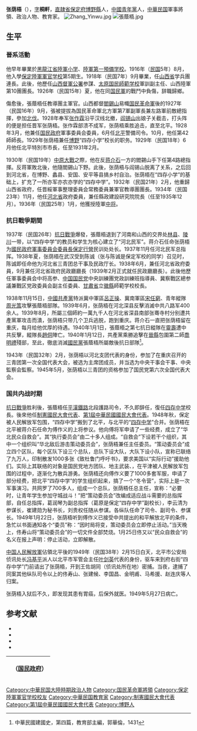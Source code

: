 {{Infobox Officeholder
|姓名=張蔭梧
|圖像=File:張蔭梧2.jpg
|圖像大小=200px
|圖像說明=  
|字    = 
|號    = 
|別名    = 
|出生日期 = 1891年？月？日
|出生地點 = 
|逝世日期 = {{dda|1949|5|27|1891||}}
|逝世地點 = 
|死因    = 
|墓地    = 
|籍貫    = 
|政黨    = 
|parents  = 
|配偶   =
|伴侶    = 
|relatives  =  
|children  =  
|著作    = 
|past    = 
}}
'''张荫梧'''（{{bd|1891年||1949年|5月27日}}），[[表字|字]]'''桐軒'''，[[直隷省|直隷省]][[保定府|保定府]][[博野縣|博野縣]]人，[[中國青年黨|中國青年黨]]人，[[中華民国|中華民国]]軍事將領、政治人物、教育家。
[[File:Zhang_Yinwu.jpg|thumb]]
[[File:張蔭梧.jpg|thumb]]
==生平==
=== 晉系活動 ===
他早年畢業於[[黑龍江省陸軍小学|黑龍江省陸軍小学]]、[[陸軍第一預備学校|陸軍第一預備学校]]。1916年（[[民国紀元|民国]]5年）8月，他入學[[保定陸軍軍官学校|保定陸軍軍官学校]]第5期生。1918年（民国7年）9月畢業，任[[山西省_(中華民国)|山西省]]学兵團連長。此後，他歷任[[山西督軍公署|山西督軍公署]]参謀、[[太原国民師範学校|太原国民師範学校]]軍訓副主任、山西陸軍第10團團長。1926年（民国15年）夏，他在同[[国民軍|国民軍]]的戰鬥中負傷，辞職歸鄉。

傷愈後，張蔭梧任教導團主軍官。山西都督[[閻錫山|閻錫山]]易幟[[国民革命軍|国民革命軍]]後的1927年（民国16年）9月，張被提拔為国民革命軍北方軍第7軍副軍長兼左路軍前敵總指揮，參加[[北伐|北伐]]。1928年奉军[[张作霖|张作霖]]沿平汉线北撤，[[阎锡山|阎锡山]]出娘子关截击，打头阵的便是担任晋军张荫梧。张作霖部溃不成军，张荫梧乘胜追击，直至北平。1928年3月，他兼任[[国民政府|国民政府]]軍事委員会委員，6月任[[北京市|北平]]警備司令。10月，他任第42師師長。1929年张荫梧兼任[[博野|博野]]“四存小学”校长的职务。1929年（民国18年）6月他任北平特別市市長，任至1931年2月。

1930年（民国19年）[[中原大戰|中原大戰]]之際，他在反[[蒋介石|蒋介石]]一方的閻錫山手下任第4路總指揮。反蒋軍敗北後，他隨閻錫山下野。此後，张荫梧与阎锡山脱离了关系，之后回到河北省，在博野、蠡县、安国、安平等县搞乡村自治。张荫梧在“四存小学”的基础上，扩充了一所亦军亦农亦学的“四存中学”。1932年（民国21年）2月，他重歸山西省政府，任晋綏軍事整理委員会常務委員兼軍官教導團團長。1934年（民国23年）11月，他任[[河北省_(中華民国)|河北省]]政府委員，兼任縣政建設研究院院長（任至1935年12月）。1936年（民国25年）1月，他獲授陸軍[[中将|中将]]。

=== 抗日戰爭期間 ===
1937年（民国26年）[[抗日戰爭|抗日戰爭]]爆發，張蔭梧退到了河南和山西的交界处[[林县|林县]]、[[陵川|陵川]]一带，以“四存中学”的教员和学生为核心建立了“河北民军”。蒋介石任命张荫梧为[[國民政府軍事委員会委員長保定行營|國民政府軍事委員会委員長保定行營]]民训处处长。1937年11月任河北民军总指挥。1938年夏，张荫梧在武汉受到陈诚（张与陈诚是保定军校的同学）召见时，陈诚即任命他为河北省三青团总干事及民政厅长。1938年6月，兼任河北省政府委員，9月兼任河北省政府民政廳廳長（1939年2月正式就任民政廳廳長）。此後他歷任軍事委員会中将高参、[[中国国民党|中国国民党]]中央訓練團党政訓練班指導員、冀察戰区總参議兼戰区党政委員会副主任委員、[[甘肅省_(中華民国)|甘肅省]]立[[徽縣|徽縣]]師範学校校長。

1938年11月15日，[[中國共產黨|中國共產黨]]特派冀中軍區[[呂正操|呂正操]]、冀南軍區[[宋任窮|宋任窮]]、青年縱隊[[周光策|周光策]]攻擊張蔭梧部隊。1939年6月，张荫梧在河北深县反擊消滅中共八路军400余人。1939年8月，所屬三個師約一萬九千人在河北省深县南部张骞寺村分别遭共產黨軍攻击而潰，张荫梧只带几个卫兵逃脱，跑到重庆。蒋介石一直把张荫梧留在重庆，每月给他优厚的待遇。1940年1月1日，張蔭梧之第七抗日縱隊在[[靈壽|靈壽]]遭中共反擊，縱隊長[[趙侗|趙侗]]陣亡。1940年1月12日，共產黨乘勝追擊在[[晉縣|晉縣]]包圍第二師[[喬明禮|喬明禮]]殘部，至此，徹底消滅[[國民黨|國民黨]]張蔭梧所屬敵後抗日部隊<ref>中華民國建國史，第四篇，教育部主編，郭華倫，1431</ref>。

1943年（民国32年）2月，张荫梧以河北支团代表的身份，参加了在重庆召开的三青团第一次全国代表大会，被选为主席团成员，并当选为中央干事会干事、中央監察会監察。1945年5月，张荫梧以三青团的资格参加了国民党第六次全国代表大会。

===国共内战时期===
[[抗日戰爭|抗日戰爭]]胜利後，張蔭梧任[[平漢鐵路|平漢鐵路]]北段護路司令，不久即辞任，復任[[四存中学|四存中学]]校長。後來他任[[制憲國民大會代表|制憲國民大會代表]]、[[第1屆中華民國國民大會代表|第1屆中華民國國民大會代表]]。1948年秋，保定被人民解放军包围，“四存中学”搬到了北平，与北平的“[[四存中学|四存中学]]”合并。张荫梧在北平被蒋介石任命为傅作义的上将参议。他向傅将军申请了一些经费，成立了“华北民众自救会”。其“执行委员会”由二十多人组成。“自救会”下设若干个组织，其中一个组织叫“华北敌后游击策动委员会”，张荫梧兼任主任委员。“策动委员会”成立四个区队，每个区队下设三个总队，总队下设大队，大队下设小队，宣称已联络了九万人，印制散发1000多张《致杜鲁门呼吁书》，要求美国以“实际行动”援助他们。实际上其联络的对象是国民党地方团队、地主武装、，在平津被人民解放军包围的过程中，逐渐化为散兵游勇。张荫梧还向傅作义要了1000多套军服，申请了部分经费，把北平“四存中学”的学生组织起来，搞了一个“冬令营”，实际上是一次军事演习。共网罗了700多人，组成一个总队，张荫梧任总主任，宣称：“必要时，让青年学生参加守城战斗！”把“策动委员会”改编成适应战斗需要的总指挥部，自任总指挥，葛润琴为副总指挥（葛原是保定“四存中学”副校长），李云清为参谋长，崔建勋为秘书长，刘贵权任随从参谋。各纵队任命了司令、副司令、参谋长。1949年1月22日，张荫梧听到傅作义已接受中共提出的和平解放北平的条件，急忙以书面通知各个“委员”称：“因时局将变，策动委员会立即停止活动。”当天晚上，佟寿山将“策动委员会”的一切文件全部焚烧。1月25日佟又以“民众自救会”的名义在报上声明：停止活动，立即解散。

[[中国人民解放軍|中国人民解放軍]]佔領北平後的1949年（民国38年）2月15日白天，北平市公安局侦讯处长[[冯基平|冯基平]]派人以北平市军管会主任[[叶剑英|叶剑英]]代表的身份，驱车来到府右街“四存中学”门前请出了张荫梧，开到王佐胡同（侦讯处所在地）密捕。当夜，逮捕了同案其他纵队司令以上的佟寿山、张建候、李国昌、金明甫、马希援、赵连庆等人归案。

张荫梧入狱后不久，即发现其患有胃癌，后保外就医。1949年5月27日病亡。

== 参考文献 ==
* <span style="font-size:90%;">{{Cite book<!--|和書-->|author = 徐友春主編|title = 民国人物大辞典 増訂版|year = 2007|publisher = 河北人民出版社|isbn = 978-7-202-03014-1}}</span>
* <span style="font-size:90%;">{{Cite book<!--|和書-->|author = 劉国銘主編|title = 中国国民党百年人物全書|year = 2005|publisher = 団結出版社|isbn = 7-80214-039-0}}</span>
* <span style="font-size:90%;">{{Cite book<!--|和書-->|author = 東亜問題調査会|title = 最新支那要人伝|year = 1941|publisher = [[朝日新聞社|朝日新聞社]]|isbn = }}</span>
* <span style="font-size:90%;">{{Cite book<!--|和書-->|author = 劉寿林等編|title = 民国職官年表|year = 1995|publisher = [[中華書局|中華書局]]|isbn = 7-101-01320-1}}</span>
{{Reflist}}

{| class="wikitable" style="margin:0 auto"
|- 
!　{{CHN1928}}（[[国民政府|国民政府]]）
{{先代次代|[[北京市|北平市長]]|<small>1929年6月 - 1931年2月</small>|[[何其鞏|何其鞏]]|[[周大文|周大文]]}}
|}

{{北京市市長|ROC}}
{{國共摩擦}}
{{DEFAULTSORT:Zhang張}}
[[Category:中華民国大陸時期政治人物|Category:中華民国大陸時期政治人物]]
[[Category:国民革命軍將領|Category:国民革命軍將領]]
[[Category:保定陸軍軍官学校校友|Category:保定陸軍軍官学校校友]]
[[Category:中華民国教育家|Category:中華民国教育家]]
[[Category:制憲國民大會代表|Category:制憲國民大會代表]]
[[Category:第1屆中華民國國民大會代表|Category:第1屆中華民國國民大會代表]]
[[Category:博野人|Category:博野人]]